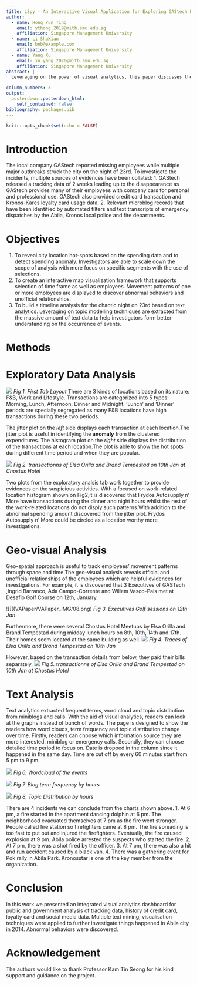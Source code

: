 ```yaml
---
title: iSpy - An Interactive Visual Application for Exploring GAStech Employees Movement Data and Aliba, Kronos Events
author:
  - name: Hong Yun Ting
    email: ythong.2019@mitb.smu.edu.sg
    affiliation: Singapore Management University
  - name: Li ShuXian
    email: bob@example.com
    affiliation: Singapore Management University
  - name: Yang Xu
    email: xu.yang.2020@mitb.smu.edu.sg
    affiliation: Singapore Management University
abstract: |
  Leveraging on the power of visual analytics, this paper discusses the development of a prototype of interactive web application using Rshiny. With the focus of enabling efficient investigations, the prototype aims to transform information of various data formats into insightful visuals using the analytical approaches.

column_numbers: 3
output: 
  posterdown::posterdown_html:
    self_contained: false
bibliography: packages.bib
---
```


```r
knitr::opts_chunk$set(echo = FALSE)
```

# Introduction

The local company GAStech reported missing employees while multiple major outbreaks struck the city on the night of 23rd. To investigate the incidents, multiple sources of evidences have been collated:
1. GAStech released a tracking data of 2 weeks leading up to the disappearance as GAStech provides many of their employees with company cars for personal and professional use. GAStech also provided credit card transaction and Kronos-Kares loyalty card usage data.
2. Relevant microblog records that have been identified by automated filters and text transcripts of emergency dispatches by the Abila, Kronos local police and fire departments.

# Objectives
1. To reveal city location hot-spots based on the spending data and to detect spending anomaly. Investigators are able to scale down the scope of analysis with more focus on specific segments with the use of selections. 
2. To create an interactive map visualization framework that supports selection of time frame as well as employees. Movement patterns of one or more employees are displayed to discover abnormal behaviors and unofficial relationships.
3. To build a timeline analysis for the chaotic night on 23rd based on text analytics. Leveraging on topic modelling techniques are extracted from the massive amount of text data to help investigators form better understanding on the occurrence of events.

# Methods



# Exploratory Data Analysis

![](VAPaper/VAPaper_IMG/02.png)
*Fig 1. First Tab Layout*
There are 3 kinds of locations based on its nature: F&B, Work and Lifestyle. Transactions are categorized into 5 types: Morning, Lunch, Afternoon, Dinner and Midnight. ‘Lunch’ and ‘Dinner’ periods are specially segregated as many F&B locations have high transactions during these two periods.

The jitter plot on the *left* side displays each transaction at each location.The jitter plot is useful in identifying the **anomaly** from the clustered expenditures. The histogram plot on the *right* side displays the distribution of the transactions at each location.The plot is able to show the hot spots during different time period and when they are popular. 

![](VAPaper/VAPaper_IMG/10.png)
*Fig 2. transactionns of Elsa Orilla and Brand Tempestad on 10th Jan at Chostus Hotel*

Two plots from the exploratory analsis tab work together to provide evidences on the suspicious activities. With a focused on work-related location histogram shown on Fig2,it is discovered that Frydos Autosupply n’ More have transactions during the dinner and night hours whilst the rest of the work-related locations do not disply such patterns.With addition to the abnormal spending amount discovered from the jitter plot. Frydos Autosupply n’ More could be circled as a location worthy more investigations.

# Geo-visual Analysis

Geo-spatial approach is useful to track employees’ movement patterns through space and time.The geo-visual analysis reveals official and unofficial relationships of the employees which are helpful evidences for investigations. For example, it is discovered that 3 Executives of GASTech ,Ingrid Barranco, Ada Campo-Corrente
and Willem Vasco-Pais met at Desafio Golf Course on 12th, January.

![]((VAPaper/VAPaper_IMG/08.png)
*Fig 3. Executives Golf sessions on 12th Jan*

Furthermore, there were several Chostus Hotel Meetups by Elsa Orilla and Brand Tempestad during midday lunch hours on 8th, 10th, 14th and 17th. Their homes seem located at the same building as well.
![](VAPaper/VAPaper_IMG/09.png)
*Fig 4. Traces of Elsa Orilla and Brand Tempestad on 10th Jan*

However, based on the transaction details from below, they paid their bills separately.
![](VAPaper/VAPaper_IMG/10.png)
*Fig 5. transactionns of Elsa Orilla and Brand Tempestad on 10th Jan at Chostus Hotel*

# Text Analysis

Text analytics extracted frequent terms, word cloud and topic distribution from miniblogs and calls. With the aid of visual analytics, readers can look at the graphs instead of bunch of words. The page is designed to show the readers how word clouds, term frequency and topic distribution change over time. Firstly, readers can choose which information source they are more interested: miniblog or emergency calls. Secondly, they can choose detailed time period to focus on. Date is dropped in the column since it happened in the same day. Time are cut off by every 60 minutes start from 5 pm to 9 pm. 

![](VAPaper/VAPaper_IMG/11.png)
*Fig 6. Wordcloud of the events*

![](VAPaper/VAPaper_IMG/12.png)
*Fig 7. Blog term frequency by hours*

![](VAPaper/VAPaper_IMG/13.png)
*Fig 8. Topic Distribution by hours*

There are 4 incidents we can conclude from the charts shown above. 
1. At 6 pm, a fire started in the apartment dancing dolphin at 6 pm. The neighborhood evacuated themselves at 7 pm as the fire went stronger. People called fire station so firefighters came at 8 pm. The fire spreading is too fast to put out and injured the firefighters. Eventually, the fire caused explosion at 9 pm. Abila police arrested the suspects who started the fire. 
2. At 7 pm, there was a shot fired by the officer.
3. At 7 pm, there was also a hit and run accident caused by a black van. 
4. There was a gathering event for Pok rally in Abila Park. Kronosstar is one of the key member from the organization. 

# Conclusion
In this work we presented an integrated visual analytics dashboard for public and government analysis of tracking data, history of credit card, loyalty card and social media data. Multiple text mining, visualisation techniques were applied to further investigate things happened in Abila city in 2014. Abnormal behaviors were discovered. 

# Acknowledgement 

The authors would like to thank Professor Kam Tin Seong for his kind support and guidance on the project. 


